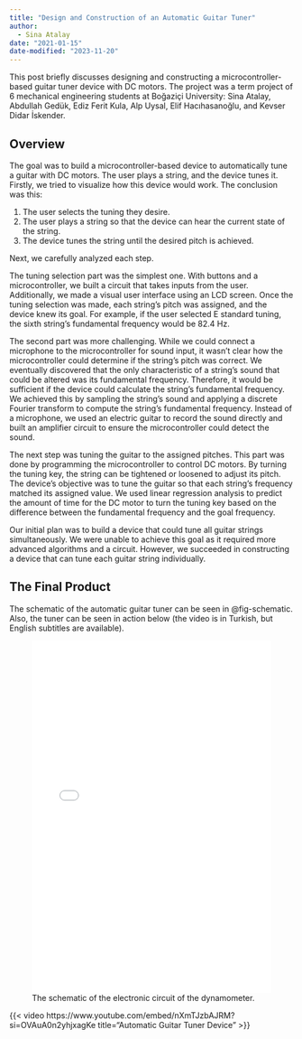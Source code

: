 ```yaml
---
title: "Design and Construction of an Automatic Guitar Tuner"
author:
  - Sina Atalay
date: "2021-01-15"
date-modified: "2023-11-20"
---
```


This post briefly discusses designing and constructing a microcontroller-based guitar tuner device with DC motors. The project was a term project of 6 mechanical engineering students at Boğaziçi University: Sina Atalay, Abdullah Gedük, Ediz Ferit Kula, Alp Uysal, Elif Hacıhasanoğlu, and Kevser Didar İskender.

## Overview

The goal was to build a microcontroller-based device to automatically tune a guitar with DC motors. The user plays a string, and the device tunes it. Firstly, we tried to visualize how this device would work. The conclusion was this:

1.  The user selects the tuning they desire.
2.  The user plays a string so that the device can hear the current state of the string.
3.  The device tunes the string until the desired pitch is achieved.

Next, we carefully analyzed each step.

The tuning selection part was the simplest one. With buttons and a microcontroller, we built a circuit that takes inputs from the user. Additionally, we made a visual user interface using an LCD screen. Once the tuning selection was made, each string's pitch was assigned, and the device knew its goal. For example, if the user selected E standard tuning, the sixth string's fundamental frequency would be 82.4 Hz.

The second part was more challenging. While we could connect a microphone to the microcontroller for sound input, it wasn't clear how the microcontroller could determine if the string's pitch was correct. We eventually discovered that the only characteristic of a string's sound that could be altered was its fundamental frequency. Therefore, it would be sufficient if the device could calculate the string's fundamental frequency. We achieved this by sampling the string's sound and applying a discrete Fourier transform to compute the string's fundamental frequency. Instead of a microphone, we used an electric guitar to record the sound directly and built an amplifier circuit to ensure the microcontroller could detect the sound.

The next step was tuning the guitar to the assigned pitches. This part was done by programming the microcontroller to control DC motors. By turning the tuning key, the string can be tightened or loosened to adjust its pitch. The device's objective was to tune the guitar so that each string's frequency matched its assigned value. We used linear regression analysis to predict the amount of time for the DC motor to turn the tuning key based on the difference between the fundamental frequency and the goal frequency.

Our initial plan was to build a device that could tune all guitar strings simultaneously. We were unable to achieve this goal as it required more advanced algorithms and a circuit. However, we succeeded in constructing a device that can tune each guitar string individually.

## The Final Product

The schematic of the automatic guitar tuner can be seen in @fig-schematic. Also, the tuner can be seen in action below (the video is in Turkish, but English subtitles are available).

![The schematic of the electronic circuit of the dynamometer.](figures/schematic.pdf){width=100% height=6.5in #fig-schematic}

{{< video https://www.youtube.com/embed/nXmTJzbAJRM?si=OVAuA0n2yhjxagKe
    title="Automatic Guitar Tuner Device"
>}}